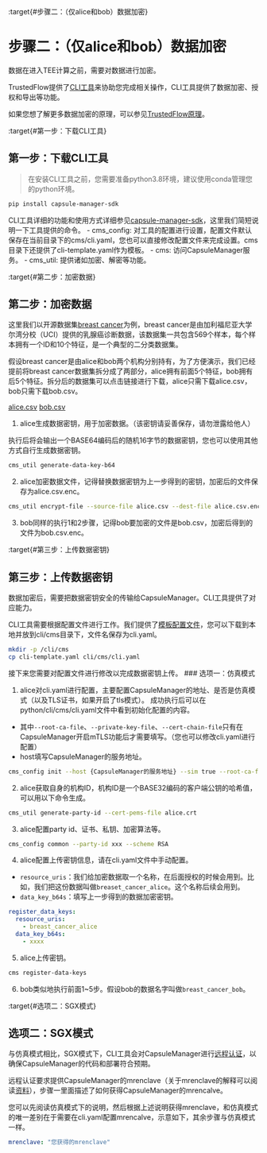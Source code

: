 :target{#步骤二：（仅alice和bob）数据加密}

# 步骤二：（仅alice和bob）数据加密

数据在进入TEE计算之前，需要对数据进行加密。

TrustedFlow提供了[CLI工具](https://github.com/secretflow/capsule-manager-sdk)来协助您完成相关操作，CLI工具提供了数据加密、授权和导出等功能。

如果您想了解更多数据加密的原理，可以参见[TrustedFlow原理](../architecture/principle.mdx)。

:target{#第一步：下载CLI工具}

## 第一步：下载CLI工具

> 在安装CLI工具之前，您需要准备python3.8环境，建议使用conda管理您的python环境。

```bash
pip install capsule-manager-sdk
```

CLI工具详细的功能和使用方式详细参见[capsule-manager-sdk](https://github.com/secretflow/capsule-manager-sdk)，这里我们简短说明一下工具提供的命令。 - cms\_config: 对工具的配置进行设置，配置文件默认保存在当前目录下的cms/cli.yaml，您也可以直接修改配置文件来完成设置。cms目录下还提供了cli-template.yaml作为模板。 - cms: 访问CapsuleManager服务。 - cms\_util: 提供诸如加密、解密等功能。

:target{#第二步：加密数据}

## 第二步：加密数据

这里我们以开源数据集[breast cancer](https://archive.ics.uci.edu/dataset/17/breast+cancer+wisconsin+diagnostic)为例，breast cancer是由加利福尼亚大学尔湾分校（UCI）提供的乳腺癌诊断数据，该数据集一共包含569个样本，每个样本拥有一个ID和10个特征，是一个典型的二分类数据集。

假设breast cancer是由alice和bob两个机构分别持有，为了方便演示，我们已经提前将breast cancer数据集拆分成了两部分，alice拥有前面5个特征，bob拥有后5个特征。拆分后的数据集可以点击链接进行下载，alice只需下载alice.csv，bob只需下载bob.csv。

[alice.csv](https://secretflow-data.oss-cn-shanghai.aliyuncs.com/datasets/breast_cancer/alice.csv) [bob.csv](https://secretflow-data.oss-cn-shanghai.aliyuncs.com/datasets/breast_cancer/bob.csv)

1. alice生成数据密钥，用于加密数据。（该密钥请妥善保存，请勿泄露给他人）

执行后将会输出一个BASE64编码后的随机16字节的数据密钥，您也可以使用其他方式自行生成数据密钥。

```bash
cms_util generate-data-key-b64
```

2. alice加密数据文件，记得替换数据密钥为上一步得到的密钥，加密后的文件保存为alice.csv.enc。

```bash
cms_util encrypt-file --source-file alice.csv --dest-file alice.csv.enc --data-key-b64 数据密钥
```

3. bob同样的执行1和2步骤，记得bob要加密的文件是bob.csv，加密后得到的文件为bob.csv.enc。

:target{#第三步：上传数据密钥}

## 第三步：上传数据密钥

数据加密后，需要把数据密钥安全的传输给CapsuleManager。CLI工具提供了对应能力。

CLI工具需要根据配置文件进行工作。我们提供了[模板配置文件](https://github.com/secretflow/capsule-manager-sdk/python/cms/cli-template.yaml)，您可以下载到本地并放到cli/cms目录下，文件名保存为cli.yaml。

```bash
mkdir -p /cli/cms
cp cli-template.yaml cli/cms/cli.yaml
```

接下来您需要对配置文件进行修改以完成数据密钥上传。 ### 选项一：仿真模式

1. alice对cli.yaml进行配置，主要配置CapsuleManager的地址、是否是仿真模式（以及TLS证书，如果开启了tls模式）。 成功执行后可以在python/cli/cms/cli.yaml文件中看到初始化配置的内容。

- 其中`--root-ca-file`、`--private-key-file`、`--cert-chain-file`只有在CapsuleManager开启mTLS功能后才需要填写。（您也可以修改cli.yaml进行配置）
- host填写CapsuleManager的服务地址。

```bash
cms_config init --host {CapsuleManager的服务地址} --sim true --root-ca-file xxx --private-key-file alice.key --cert-chain-file alice.crt --root-ca-file alice_ca.crt
```

2. alice获取自身的机构ID，机构ID是一个BASE32编码的客户端公钥的哈希值，可以用以下命令生成。

```bash
cms_util generate-party-id --cert-pems-file alice.crt
```

3. alice配置party id、证书、私钥、加密算法等。

```bash
cms_config common --party-id xxx --scheme RSA
```

4. alice配置上传密钥信息，请在cli.yaml文件中手动配置。

- `resource_uris`：我们给加密数据取一个名称，在后面授权的时候会用到。比如，我们把这份数据叫做`breaset_cancer_alice`。这个名称后续会用到。
- `data_key_b64s`：填写上一步得到的数据加密密钥。

```yaml
register_data_keys:
  resource_uris:
    - breast_cancer_alice
  data_key_b64s:
    - xxxx
```

5. alice上传密钥。

```bash
cms register-data-keys
```

6. bob类似地执行前面1\~5步。假设bob的数据名字叫做`breast_cancer_bob`。

:target{#选项二：SGX模式}

## 选项二：SGX模式

与仿真模式相比，SGX模式下，CLI工具会对CapsuleManager进行[远程认证](../architecture/tee/sgx.mdx#remote-attestation)，以确保CapsuleManager的代码和部署符合预期。

远程认证要求提供CapsuleManager的mrenclave（关于mrenclave的解释可以阅读[资料](../architecture/tee/sgx.mdx#enclave-mrenclave-mrsigner)），步骤一里面描述了如何获得CapsuleManager的mrencalve。

您可以先阅读仿真模式下的说明，然后根据上述说明获得mrenclave，和仿真模式的唯一差别在于需要在cli.yaml配置mrencalve，示意如下，其余步骤与仿真模式一样。

```yaml
mrenclave: "您获得的mrenclave"
```
